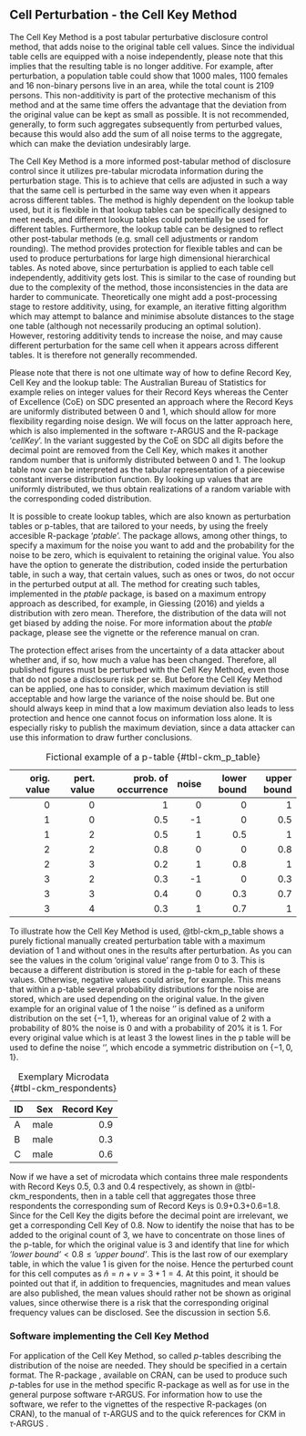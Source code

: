 
## Cell Perturbation - the Cell Key Method {#sec-CKM_freq}

The Cell Key Method is a post tabular perturbative disclosure control method, that adds noise to the original table cell values. Since the individual table cells are equipped with a noise independently, please note that this implies that the resulting table is no longer additive. For example, after perturbation, a population table could show that 1000 males, 1100 females and 16 non-binary persons live in an area, while the total count is 2109 persons. This non-additivity is part of the protective mechanism of this method and at the same time offers the advantage that the deviation from the original value can be kept as small as possible. It is not recommended, generally, to form such aggregates subsequently from perturbed values, because this would also add the sum of all noise terms to the aggregate, which can make the deviation undesirably large.

The Cell Key Method is a more informed post-tabular method of disclosure control since it utilizes pre-tabular microdata information during the perturbation stage. This is to achieve that cells are adjusted in such a way that the same cell is perturbed in the same way even when it appears across different tables. The method is highly dependent on the lookup table used, but it is flexible in that lookup tables can be specifically designed to meet needs, and different lookup tables could potentially be used for different tables. Furthermore, the lookup table can be designed to reflect other post-tabular methods (e.g. small cell adjustments or random rounding). The method provides protection for flexible tables and can be used to produce perturbations for large high dimensional hierarchical tables. 
As noted above, since perturbation is applied to each table cell independently, additivity gets lost. This is similar to the case of rounding but due to the complexity of the method, those inconsistencies in the data are harder to communicate. Theoretically one might add a post-processing stage to restore additivity, using, for example, an iterative fitting algorithm which may attempt to balance and minimise absolute distances to the stage one table (although not necessarily producing an optimal solution). However, restoring additivity tends to increase the noise, and may cause different perturbation for the same cell when it appears across different tables. It is therefore not generally recommended.

Please note that there is not one ultimate way of how to define Record Key, Cell Key and the lookup table: The Australian Bureau of Statistics for example relies on integer values for their Record Keys whereas the Center of Excellence (CoE) on SDC presented an approach where the Record Keys are uniformly distributed between 0 and 1, which should allow for more flexibility regarding noise design. We will focus on the latter approach here, which is also implemented in the software $\tau$-ARGUS and the R-package '*cellKey*'.
In the variant suggested by the CoE on SDC all digits before the decimal point are removed from the Cell Key, which makes it another random number that is uniformly distributed between 0 and 1. The lookup table now can be interpreted as the tabular representation of a piecewise constant inverse distribution function. By looking up values that are uniformly distributed, we thus obtain realizations of a random variable with the corresponding coded distribution.

It is possible to create lookup tables, which are also known as perturbation tables or p-tables, that are tailored to your needs, by using the freely accesible R-package '*ptable*'. The package allows, among other things, to specify a maximum for the noise you want to add and the probability for the noise to be zero, which is equivalent to retaining the original value. You also have the option to generate the distribution, coded inside the perturbation table, in such a way, that certain values, such as ones or twos, do not occur in the perturbed output at all. The method for creating such tables, implemented in the *ptable* package, is based on a maximum entropy approach as described, for example, in Giessing (2016) and yields a distribution with zero mean. Therefore, the distribution of the data will not get biased by adding the noise. 
For more information about the *ptable* package, please see the vignette or the reference manual on cran. 

The protection effect arises from the uncertainty of a data attacker about whether and, if so, how much a value has been changed. Therefore, all published figures must be perturbed with the Cell Key Method, even those that do not pose a disclosure risk\index{disclosure risk} per se. But before the Cell Key Method can be applied, one has to consider, which maximum deviation is still acceptable and how large the variance of the noise should be. But one should always keep in mind that a low maximum deviation also leads to less protection and hence one cannot focus on information loss alone. It is especially risky to publish the maximum deviation, since a data attacker can use this information to draw further conclusions.


| orig. value | pert. value | prob. of occurrence | noise | lower bound | upper bound |
|------------:|------------:|--------------------:|------:|------------:|------------:|
|           0 |           0 |                   1 |     0 |           0 |           1 |
| 1 | 0 | 0.5 | -1 | 0 | 0.5 |
| 1 | 2 | 0.5 | 1 | 0.5 | 1 |
| 2 | 2 | 0.8 | 0 | 0 | 0.8 |
| 2 | 3 | 0.2 | 1 | 0.8 | 1 |
| 3 | 2 | 0.3 | -1 | 0 | 0.3 |
| 3 | 3 | 0.4 | 0 | 0.3 | 0.7 |
| 3 | 4 | 0.3 | 1 | 0.7 | 1 |

: Fictional example of a p-table {#tbl-ckm_p_table}


To illustrate how the Cell Key Method is used, @tbl-ckm_p_table shows a purely fictional manually created perturbation table with a maximum deviation of 1 and without ones in the results after perturbation. As you can see the values in the colum ‘original value’ range from 0 to 3. This is because a different distribution is stored in the p-table for each of these values. Otherwise, negative values could arise, for example. This means that within a p-table several probability distributions for the noise are stored, which are used depending on the original value. In the given example for an original value of 1 the noise ‘\textit{v}’ is defined as a uniform distribution on the set $\lbrace -1,1\rbrace$, whereas for an original value of 2 with a probability of 80\% the noise is 0 and with a probability of 20\% it is 1. For every original value which is at least 3 the lowest lines in the p table  will be used to define the noise ‘\textit{v}’, which encode a symmetric distribution on $\lbrace -1,0,1\rbrace$.

| ID | Sex | Record Key |
|:---|----:|-----------:|
| A | male | 0.9 |
| B | male | 0.3 |
| C | male | 0.6 |

: Exemplary Microdata {#tbl-ckm_respondents}


Now if we have a set of microdata which contains three male respondents with Record Keys 0.5, 0.3 and 0.4 respectively, as shown in @tbl-ckm_respondents, then in a table cell that aggregates those three respondents the corresponding sum of Record Keys is 0.9+0.3+0.6=1.8. Since for the Cell Key the digits before the decimal point are irrelevant, we get a corresponding Cell Key of 0.8. Now to identify the noise that has to be added to the original count of 3, we have to concentrate on those lines of the p-table, for which the original value is 3 and identify that line for which $\textit{'lower bound'} < 0.8 \leq \textit{'upper bound'}$. This is the last row of our exemplary table, in which the value 1 is given for the noise. Hence the perturbed count for this cell computes as $\hat{n}=n+v=3+1 = 4$.
At this point, it should be pointed out that if, in addition to frequencies, magnitudes and mean values are also published, the mean values should rather not be shown as original values, since otherwise there is a risk that the corresponding original frequency values can be disclosed. See the discussion in section 5.6.


### Software implementing the Cell Key Method
For application of the Cell Key Method, so called $p$-tables describing the distribution of the noise are needed. They should be specified in a certain format. The R-package \texttt{ptable}, available on CRAN, can be used to produce such $p$-tables for use in the method specific R-package \texttt{cellKey} as well as for use in the general purpose software $\tau$‑ARGUS.
For information how to use the software, we refer to the vignettes of the respective R-packages (on CRAN), to the manual of  $\tau$-ARGUS \cite{taumanual} and to the quick references for CKM in $\tau$‑ARGUS \cite{QuickRefTau42x}.

